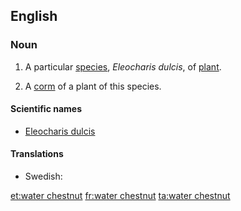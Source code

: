 ==English==
{{wikipedia}}

===Noun===
{{en-noun|s|-|sg=[[water]] [[chestnut]]}}

# {{uncountable}} A particular [[species]], ''Eleocharis dulcis'', of [[plant]].
# {{countable}} A [[corm]] of a plant of this species.

====Scientific names====
* [[Eleocharis dulcis]]

====Translations====
{{trans-top|Eleocharis dulcis}}
* Swedish: {{t|sv|vattenkastanj|c}}
{{trans-mid}}
{{trans-bottom}}

[[et:water chestnut]]
[[fr:water chestnut]]
[[ta:water chestnut]]
